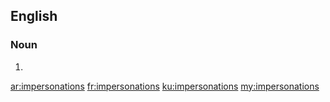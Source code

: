 ==English==

===Noun===
{{head|en|plural}}

# {{plural of|impersonation|lang=en|nocat=1}}

[[ar:impersonations]]
[[fr:impersonations]]
[[ku:impersonations]]
[[my:impersonations]]